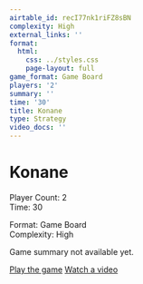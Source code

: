 ```yaml
---
airtable_id: recI77nk1riFZ8sBN
complexity: High
external_links: ''
format:
  html:
    css: ../styles.css
    page-layout: full
game_format: Game Board
players: '2'
summary: ''
time: '30'
title: Konane
type: Strategy
video_docs: ''
---
```


# Konane

:::{.game-info-box}
:::{.game-stats}
:::{.left-stats}
Player Count: 2  
Time: 30
:::
:::{.right-stats}
Format: Game Board  
Complexity: High
:::
:::
:::

Game summary not available yet.

:::{.game-actions}
<a href="#" class="btn btn-play"><i class="fa fa-gamepad"></i> Play the game</a>
<a href="#" class="btn btn-watch"><i class="fa fa-video"></i> Watch a video</a>
:::